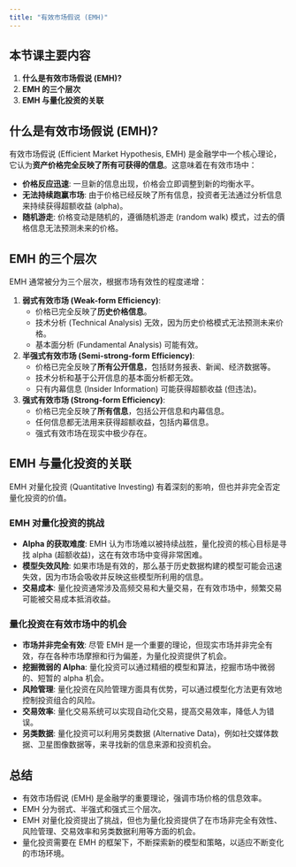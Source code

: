 ```yaml
---
title: "有效市场假说 (EMH)"
---
```


## 本节课主要内容

1.  **什么是有效市场假说 (EMH)?**
2.  **EMH 的三个层次**
3.  **EMH 与量化投资的关联**

## 什么是有效市场假说 (EMH)?

有效市场假说 (Efficient Market Hypothesis, EMH)  是金融学中一个核心理论，它认为**资产价格完全反映了所有可获得的信息**。这意味着在有效市场中：

*   **价格反应迅速**:  一旦新的信息出现，价格会立即调整到新的均衡水平。
*   **无法持续跑赢市场**:  由于价格已经反映了所有信息，投资者无法通过分析信息来持续获得超额收益 (alpha)。
*   **随机游走**:  价格变动是随机的，遵循随机游走 (random walk) 模式，过去的價格信息无法预测未来的价格。

## EMH 的三个层次

EMH 通常被分为三个层次，根据市场有效性的程度递增：

1.  **弱式有效市场 (Weak-form Efficiency)**:
    *   价格已完全反映了**历史价格信息**。
    *   技术分析 (Technical Analysis)  无效，因为历史价格模式无法预测未来价格。
    *   基本面分析 (Fundamental Analysis)  可能有效。

2.  **半强式有效市场 (Semi-strong-form Efficiency)**:
    *   价格已完全反映了**所有公开信息**，包括财务报表、新闻、经济数据等。
    *   技术分析和基于公开信息的基本面分析都无效。
    *   只有内幕信息 (Insider Information)  可能获得超额收益 (但违法)。

3.  **强式有效市场 (Strong-form Efficiency)**:
    *   价格已完全反映了**所有信息**，包括公开信息和内幕信息。
    *   任何信息都无法用来获得超额收益，包括内幕信息。
    *   强式有效市场在现实中极少存在。

## EMH 与量化投资的关联

EMH 对量化投资 (Quantitative Investing)  有着深刻的影响，但也并非完全否定量化投资的价值。

### EMH 对量化投资的挑战

*   **Alpha 的获取难度**:  EMH 认为市场难以被持续战胜，量化投资的核心目标是寻找 alpha (超额收益)，这在有效市场中变得非常困难。
*   **模型失效风险**:  如果市场是有效的，那么基于历史数据构建的模型可能会迅速失效，因为市场会吸收并反映这些模型所利用的信息。
*   **交易成本**:  量化投资通常涉及高频交易和大量交易，在有效市场中，频繁交易可能被交易成本抵消收益。

### 量化投资在有效市场中的机会

*   **市场并非完全有效**:  尽管 EMH 是一个重要的理论，但现实市场并非完全有效，存在各种市场摩擦和行为偏差，为量化投资提供了机会。
*   **挖掘微弱的 Alpha**:  量化投资可以通过精细的模型和算法，挖掘市场中微弱的、短暂的 alpha 机会。
*   **风险管理**:  量化投资在风险管理方面具有优势，可以通过模型化方法更有效地控制投资组合的风险。
*   **交易效率**:  量化交易系统可以实现自动化交易，提高交易效率，降低人为错误。
*   **另类数据**:  量化投资可以利用另类数据 (Alternative Data)，例如社交媒体数据、卫星图像数据等，来寻找新的信息来源和投资机会。

## 总结

*   有效市场假说 (EMH)  是金融学的重要理论，强调市场价格的信息效率。
*   EMH 分为弱式、半强式和强式三个层次。
*   EMH 对量化投资提出了挑战，但也为量化投资提供了在市场非完全有效性、风险管理、交易效率和另类数据利用等方面的机会。
*   量化投资需要在 EMH 的框架下，不断探索新的模型和策略，以适应不断变化的市场环境。

